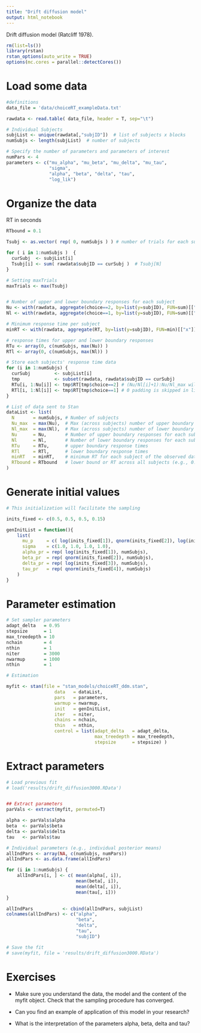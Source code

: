 ```yaml
---
title: "Drift diffusion model"
output: html_notebook
---
```


Drift diffusion model (Ratcliff 1978). 

```r
rm(list=ls()) 
library(rstan)
rstan_options(auto_write = TRUE)
options(mc.cores = parallel::detectCores())
```


# Load some data


```r
#definitions
data_file = 'data/choiceRT_exampleData.txt'

rawdata <- read.table( data_file, header = T, sep="\t")

# Individual Subjects
subjList <- unique(rawdata[,"subjID"])  # list of subjects x blocks
numSubjs <- length(subjList)  # number of subjects

# Specify the number of parameters and parameters of interest 
numPars <- 4
parameters <- c("mu_alpha", "mu_beta", "mu_delta", "mu_tau",
                "sigma",
                "alpha", "beta", "delta", "tau", 
                "log_lik")
```

# Organize the data
RT in seconds

```r
RTbound = 0.1

Tsubj <- as.vector( rep( 0, numSubjs ) ) # number of trials for each subject

for ( i in 1:numSubjs )  {
  curSubj  <- subjList[i]
  Tsubj[i] <- sum( rawdata$subjID == curSubj )  # Tsubj[N]
}

# Setting maxTrials
maxTrials <- max(Tsubj)


# Number of upper and lower boundary responses for each subject
Nu <- with(rawdata, aggregate(choice==2, by=list(y=subjID), FUN=sum)[["x"]])
Nl <- with(rawdata, aggregate(choice==1, by=list(y=subjID), FUN=sum)[["x"]])

# Minimum response time per subject
minRT <- with(rawdata, aggregate(RT, by=list(y=subjID), FUN=min)[["x"]])

# response times for upper and lower boundary responses
RTu <- array(0, c(numSubjs, max(Nu)) ) 
RTl <- array(0, c(numSubjs, max(Nl)) )

# Store each subjects' response time data
for (i in 1:numSubjs) {
  curSubj         <- subjList[i]
  tmp             <- subset(rawdata, rawdata$subjID == curSubj)
  RTu[i, 1:Nu[i]] <- tmp$RT[tmp$choice==2] # (Nu/Nl[i]+1):Nu/Nl_max will be padded with 0's 
  RTl[i, 1:Nl[i]] <- tmp$RT[tmp$choice==1] # 0 padding is skipped in likelihood calculation
}

# List of data sent to Stan
dataList <- list(
  N       = numSubjs, # Number of subjects
  Nu_max  = max(Nu),  # Max (across subjects) number of upper boundary responses
  Nl_max  = max(Nl),  # Max (across subjects) number of lower boundary responses
  Nu      = Nu,       # Number of upper boundary responses for each subj
  Nl      = Nl,       # Number of lower boundary responses for each subj
  RTu     = RTu,      # upper boundary response times
  RTl     = RTl,      # lower boundary response times
  minRT   = minRT,    # minimum RT for each subject of the observed data 
  RTbound = RTbound   # lower bound or RT across all subjects (e.g., 0.1 second)
)

```

# Generate initial values

```r

# This initialization will facilitate the sampling

inits_fixed <- c(0.5, 0.5, 0.5, 0.15)

genInitList = function(){ 
    list(
      mu_p     = c( log(inits_fixed[1]), qnorm(inits_fixed[2]), log(inits_fixed[3]), qnorm(inits_fixed[4]) ),
      sigma    = c(1.0, 1.0, 1.0, 1.0),
      alpha_pr = rep( log(inits_fixed[1]), numSubjs),
      beta_pr  = rep( qnorm(inits_fixed[2]), numSubjs),
      delta_pr = rep( log(inits_fixed[3]), numSubjs),
      tau_pr   = rep( qnorm(inits_fixed[4]), numSubjs)
    )
}

```

# Parameter estimation

```r
# Set sampler parameters
adapt_delta   = 0.95
stepsize      = 1
max_treedepth = 10
nchain        = 4
nthin         = 1
niter         = 3000
nwarmup       = 1000
nthin         = 1

# Estimation

myfit <- stan(file = "stan_models/choiceRT_ddm.stan",
                  data   = dataList, 
                  pars   = parameters,
                  warmup = nwarmup,
                  init   = genInitList, 
                  iter   = niter, 
                  chains = nchain,
                  thin   = nthin,
                  control = list(adapt_delta   = adapt_delta, 
                                 max_treedepth = max_treedepth, 
                                 stepsize      = stepsize) )
```

# Extract parameters

```r

# Load previous fit
# load('results/drift_diffusion3000.RData')


## Extract parameters
parVals <- extract(myfit, permuted=T)

alpha <- parVals$alpha
beta  <- parVals$beta
delta <- parVals$delta
tau   <- parVals$tau

# Individual parameters (e.g., individual posterior means)
allIndPars <- array(NA, c(numSubjs, numPars))
allIndPars <- as.data.frame(allIndPars)

for (i in 1:numSubjs) {
    allIndPars[i, ] <- c( mean(alpha[, i]), 
                          mean(beta[, i]),
                          mean(delta[, i]),
                          mean(tau[, i]))
}

allIndPars           <- cbind(allIndPars, subjList)
colnames(allIndPars) <- c("alpha", 
                          "beta",
                          "delta",
                          "tau",
                          "subjID")

```


```r
# Save the fit
# save(myfit, file = 'results/drift_diffusion3000.RData')

```

# Exercises

- Make sure you understand the data, the model and the content of the myfit object. Check that the sampling procedure has converged. 

- Can you find an example of application of this model in your research?

- What is the interpretation of the parameters alpha, beta, delta and tau? 

